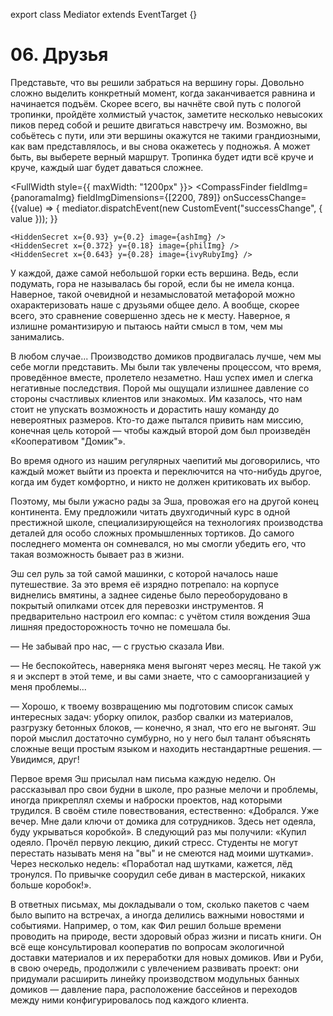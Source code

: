 

export class Mediator extends EventTarget {}

# 06. Друзья

Представьте, что вы решили забраться на вершину горы. Довольно сложно выделить конкретный момент,
когда заканчивается равнина и начинается подъём. Скорее всего, вы начнёте свой путь с пологой
тропинки, пройдёте холмистый участок, заметите несколько невысоких пиков перед собой и решите
двигаться навстречу им. Возможно, вы собьётесь с пути, или эти вершины окажутся не такими
грандиозными, как вам представлялось, и вы снова окажетесь у подножья. А может быть, вы выберете
верный маршрут. Тропинка будет идти всё круче и круче, каждый шаг будет даваться сложнее.

<FullWidth style={{ maxWidth: "1200px" }}>
  <CompassFinder
    fieldImg={panoramaImg}
    fieldImgDimensions={[2200, 789]}
    onSuccessChange={(value) => {
      mediator.dispatchEvent(new CustomEvent("successChange", { value }));
    }}
  >
    <HiddenSecret x={0.93} y={0.2} image={ashImg} />
    <HiddenSecret x={0.372} y={0.18} image={philImg} />
    <HiddenSecret x={0.643} y={0.28} image={ivyRubyImg} />
  </CompassFinder>
</FullWidth>

У каждой, даже самой небольшой горки есть вершина. Ведь, если подумать, гора не называлась бы горой,
если бы не имела конца. Наверное, такой очевидной и незамысловатой метафорой можно охарактеризовать
наше с друзьями общее дело. А вообще, скорее всего, это сравнение совершенно здесь не к месту.
Наверное, я излишне романтизирую и пытаюсь найти смысл в том, чем мы занимались.

В любом случае... Производство домиков продвигалась лучше, чем мы себе могли представить. Мы были
так увлечены процессом, что время, проведённое вместе, пролетело незаметно. Наш успех имел и слегка
негативные последствия. Порой мы ощущали излишнее давление со стороны счастливых клиентов или
знакомых. Им казалось, что нам стоит не упускать возможность и дорастить нашу команду до невероятных
размеров. Кто-то даже пытался привить нам миссию, конечная цель которой — чтобы каждый второй дом
был произведён «Кооперативом "Домик"».

Во время одного из нашим регулярных чаепитий мы договорились, что каждый может выйти из проекта и
переключится на что-нибудь другое, когда им будет комфортно, и никто не должен критиковать их выбор.

Поэтому, мы были ужасно рады за Эша, провожая его на другой конец континента. Ему предложили читать
двухгодичный курс в одной престижной школе, специализирующейся на технологиях производства деталей
для особо сложных промышленных тортиков. До самого последнего момента он сомневался, но мы смогли
убедить его, что такая возможность бывает раз в жизни.

Эш сел руль за той самой машинки, с которой началось наше путешествие. За это время её изрядно
потрепало: на корпусе виднелись вмятины, а заднее сиденье было переоборудовано в покрытый опилками
отсек для перевозки инструментов. Я предварительно настроил его компас: с учётом стиля вождения Эша
лишняя предосторожность точно не помешала бы.

— Не забывай про нас, — с грустью сказала Иви.

— Не беспокойтесь, наверняка меня выгонят через месяц. Не такой уж я и эксперт в этой теме, и вы
сами знаете, что с самоорганизацией у меня проблемы...

— Хорошо, к твоему возвращению мы подготовим список самых интересных задач: уборку опилок, разбор
свалки из материалов, разгрузку бетонных блоков, — конечно, я знал, что его не выгонят. Эш порой
мыслил достаточно сумбурно, но у него был талант объяснять сложные вещи простым языком и находить
нестандартные решения. — Увидимся, друг!

Первое время Эш присылал нам письма каждую неделю. Он рассказывал про свои будни в школе, про разные
мелочи и проблемы, иногда прикреплял схемы и наброски проектов, над которыми трудился. В своём стиле
повествования, естественно: «Добрался. Уже вечер. Мне дали ключи от домика для сотрудников. Здесь
нет одеяла, буду укрываться коробкой». В следующий раз мы получили: «Купил одеяло. Прочёл первую
лекцию, дикий стресс. Студенты не могут перестать называть меня на "вы" и не смеются над моими
шутками». Через несколько недель: «Поработал над шутками, кажется, лёд тронулся. По привычке
соорудил себе диван в мастерской, никаких больше коробок!».

В ответных письмах, мы докладывали о том, сколько пакетов с чаем было выпито на встречах, а иногда
делились важными новостями и событиями. Например, о том, как Фил решил больше времени проводить на
природе, вести здоровый образ жизни и писать книги. Он всё еще консультировал кооператив по вопросам
экологичной доставки материалов и их переработки для новых домиков. Иви и Руби, в свою очередь,
продолжили с увлечением развивать проект: они придумали расширить линейку производством модульных
банных домиков — давление пара, расположение бассейнов и переходов между ними конфигурировалось под
каждого клиента.

